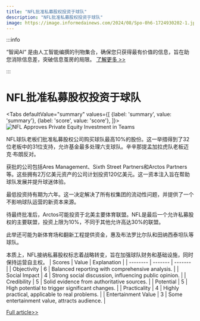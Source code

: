 ```yaml
---
title: "NFL批准私募股权投资于球队"
description: "NFL批准私募股权投资于球队"
image: https://image.informedainews.com/2024/08/Spo-0h6-1724930202-1.jpg
---
```



:::info

“智闻AI“ 是由人工智能编撰的刊物集合，确保您只获得最有价值的信息，旨在助您消除信息差，突破信息茧房的局限。  [了解更多 >>](/)

:::

# NFL批准私募股权投资于球队


<Tabs
	defaultValue="summary"
	values={[
	{label: 'summary', value: 'summary'},
	{label: 'score', value: 'score'},
]}>
<TabItem value="summary">
<img
  src="https://image.informedainews.com/2024/08/Spo-0h6-1724930202-1.jpg"
  alt="NFL Approves Private Equity Investment in Teams"
/>



NFL球队老板们批准私募股权公司购买球队最高10%的股份。这一举措得到了32位老板中的31位支持，允许基金最多处理六支球队。辛辛那提孟加拉虎队老板迈克·布朗反对。

获批的公司包括Ares Management、Sixth Street Partners和Arctos Partners等。这些拥有2万亿美元资产的公司计划投资120亿美元。这一资本注入旨在帮助球队发展并提升球迷体验。

最低投资持有期为六年。这一决定解决了所有权集团的流动性问题，并提供了一个不影响球队运营的新资本来源。

待最终批准后，Arctos可能投资于北美主要体育联盟。NFL是最后一个允许私募股权的主要联盟，投资上限为10%，不同于其他允许高达30%的联盟。

此举还可能为新体育场和翻新工程提供资金，惠及布法罗比尔队和田纳西泰坦队等球队。

本质上，NFL接纳私募股权标志着战略转变，旨在加强球队财务和基础设施，同时保持运营自主权。
</TabItem>
<TabItem value="score">
	| Scores     | Value   | Explanation |
	| -------- | ------- | ------- |
	| Objectivity  | 6    | Balanced reporting with comprehensive analysis.    |
	| Social Impact | 4     | Strong social discussion, influencing public opinion.    |
	| Credibility    | 5    | Solid evidence from authoritative sources.    |
	| Potential    | 5    | High potential to trigger significant changes.    |
	| Practicality    | 4    | Highly practical, applicable to real problems.    |
	| Entertainment Value    | 3    | Some entertainment value, attracts audience.    |
</TabItem>
</Tabs>

[Full article>>](https://www.cnbc.com/2024/08/27/nfl-private-equity-ownership-vote.html)
